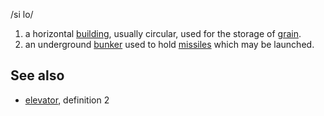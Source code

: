 /si lo/
# a horizontal [[building]], usually circular, used for the storage of [[grain]].
# an underground [[bunker]] used to hold [[missiles]] which may be launched.

==See also==
* [[elevator]], definition 2